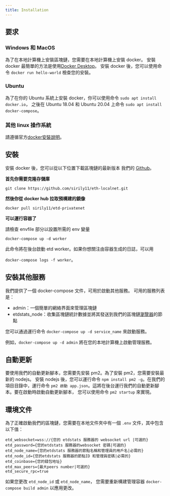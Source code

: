 ```yaml
---
title: Installation
---
```






## 要求

### Windows 和 MacOS
為了在本地計算機上安裝區塊鏈，您需要在本地計算機上安裝 docker。
安裝 docker 最簡單的方法是使用[Docker Desktop](https://www.docker.com/products/docker-desktop)。
安裝 docker 後，您可以使用命令 `docker run hello-world` 檢查您的安裝。


### Ubuntu

為了在你的 Ubuntu 系統上安裝 docker，你可以使用命令 `sudo apt install docker.io`，
之後在 Ubuntu 18.04 和 Ubuntu 20.04 上命令 `sudo apt install docker-compose`。

### 其他 linux 操作系統

請遵循官方[docker安裝說明](https://docs.docker.com/install/linux/docker-ce/ubuntu/#install-using-the-repository)。


## 安裝

安裝 docker 後，您可以從以下位置下載區塊鏈的最新版本
我們的 [Github](https://github.com/sirily11/eth-localnet.git)。

**首先你需要克隆存儲庫**

`
git clone https://github.com/sirily11/eth-localnet.git
`

**然後你從 docker hub 拉取預構建的鏡像**

`
docker pull sirily11/etd-privatenet
`


**可以運行容器了**

<Callout>請檢查 envfile 部分以設置所需的 env 變量</Callout>

`
docker-compose up -d worker
`



此命令將在後台啟動 etd worker。如果你想關注由容器生成的日誌，可以用

`docker-compose logs -f worker`。


## 安裝其他服務

我們提供了一個 docker-compose 文件，可用於啟動其他服務。
可用的服務列表是：

- admin：一個簡單的網絡界面來管理區塊鏈
- etdstats_node：收集區塊鏈統計數據並將其發送到我們的區塊鏈[瀏覽器](https://stats.etd.zone)的節點

您可以通過運行命令 `docker-compose up -d service_name` 來啟動服務。

例如，`docker-compose up -d admin` 將在您的本地計算機上啟動管理服務。

## 自動更新

要使用我們的自動更新腳本，您需要先安裝 pm2。為了安裝 pm2，您需要安裝最新的 nodejs。
安裝 nodejs 後，您可以運行命令 `npm install pm2 -g`。在我們的項目目錄中，運行命令
`pm2 啟動 app.json`。這將在後台運行我們的自動更新腳本。要在啟動時啟動自動更新腳本，
您可以使用命令 `pm2 startup` 來實現。

## 環境文件

為了正確啟動我們的區塊鏈，您需要在本地文件夾中有一個 `.env` 文件，其中包含以下值：
```
etd_websocket=wss://{您的 etdstats 服務器的 websocket url |可選的}
etd_password={您的etdstats 服務器的websocket 密碼|可選的}
etd_node_name={您的etdstats 服務器的節點名稱和管理員的用戶名|必需的}
etd_node_id={您的etdstats 服務器的節點ID 和管理員密碼|必需的}
etd_coinbase={您的錢包地址}
etd_max_peers={最大peers number|可選的}
etd_secure_rpc=true
```

如果您更改 `etd_node_id` 或 `etd_node_name`，
您需要重新構建管理容器 `docker-compose build admin` 以應用更改。